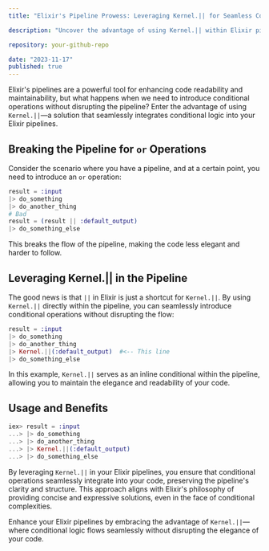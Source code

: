 ```yaml
---
title: "Elixir's Pipeline Prowess: Leveraging Kernel.|| for Seamless Conditionals"

description: "Uncover the advantage of using Kernel.|| within Elixir pipelines to maintain the flow and enhance the readability of your code when incorporating conditional operations."

repository: your-github-repo

date: "2023-11-17"
published: true
---
```


Elixir's pipelines are a powerful tool for enhancing code readability and maintainability, but what happens when we need to introduce conditional operations without disrupting the pipeline? Enter the advantage of using `Kernel.||`—a solution that seamlessly integrates conditional logic into your Elixir pipelines.

## Breaking the Pipeline for `or` Operations

Consider the scenario where you have a pipeline, and at a certain point, you need to introduce an `or` operation:

```elixir
result = :input
|> do_something
|> do_another_thing
# Bad
result = (result || :default_output)
|> do_something_else
```

This breaks the flow of the pipeline, making the code less elegant and harder to follow.

## Leveraging Kernel.|| in the Pipeline
The good news is that `||` in Elixir is just a shortcut for `Kernel.||`. By using `Kernel.||` directly within the pipeline, you can seamlessly introduce conditional operations without disrupting the flow:
```elixir
result = :input
|> do_something
|> do_another_thing
|> Kernel.||(:default_output)  #<-- This line
|> do_something_else
```

In this example, `Kernel.||` serves as an inline conditional within the pipeline, allowing you to maintain the elegance and readability of your code.

## Usage and Benefits
```elixir
iex> result = :input
...> |> do_something
...> |> do_another_thing
...> |> Kernel.||(:default_output)  
...> |> do_something_else
```

By leveraging `Kernel.||` in your Elixir pipelines, you ensure that conditional operations seamlessly integrate into your code, preserving the pipeline's clarity and structure. This approach aligns with Elixir's philosophy of providing concise and expressive solutions, even in the face of conditional complexities.

Enhance your Elixir pipelines by embracing the advantage of `Kernel.||`—where conditional logic flows seamlessly without disrupting the elegance of your code.